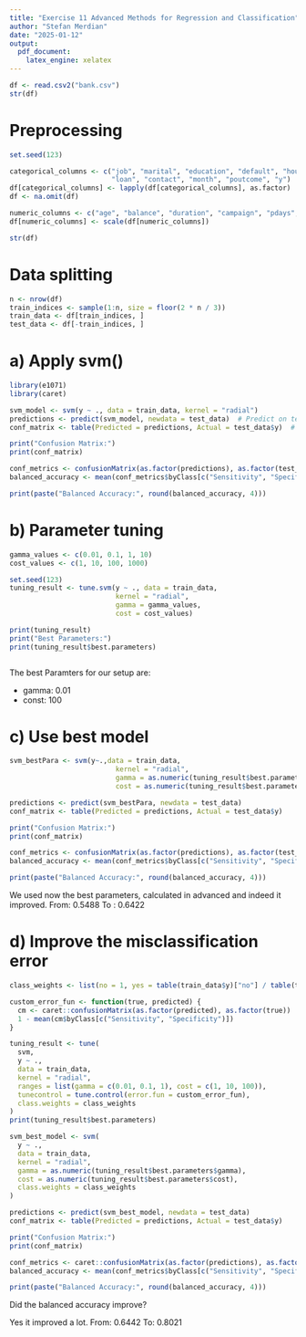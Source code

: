 ```yaml
---
title: "Exercise 11 Advanced Methods for Regression and Classification"
author: "Stefan Merdian"
date: "2025-01-12"
output:
  pdf_document:
    latex_engine: xelatex
---
```


```r
df <- read.csv2("bank.csv")
str(df)
```
# Preprocessing
```r
set.seed(123) 

categorical_columns <- c("job", "marital", "education", "default", "housing",
                         "loan", "contact", "month", "poutcome", "y")
df[categorical_columns] <- lapply(df[categorical_columns], as.factor)
df <- na.omit(df)

numeric_columns <- c("age", "balance", "duration", "campaign", "pdays", "previous")
df[numeric_columns] <- scale(df[numeric_columns])

str(df)
```
# Data splitting
```r
n <- nrow(df)
train_indices <- sample(1:n, size = floor(2 * n / 3))
train_data <- df[train_indices, ]
test_data <- df[-train_indices, ]
```

# a) Apply svm() 
```r
library(e1071)
library(caret)  

svm_model <- svm(y ~ ., data = train_data, kernel = "radial")
predictions <- predict(svm_model, newdata = test_data)  # Predict on test_data
conf_matrix <- table(Predicted = predictions, Actual = test_data$y)  # Use test_data$y

print("Confusion Matrix:")
print(conf_matrix)

conf_metrics <- confusionMatrix(as.factor(predictions), as.factor(test_data$y))
balanced_accuracy <- mean(conf_metrics$byClass[c("Sensitivity", "Specificity")])

print(paste("Balanced Accuracy:", round(balanced_accuracy, 4)))

```


# b) Parameter tuning
```r
gamma_values <- c(0.01, 0.1, 1, 10)
cost_values <- c(1, 10, 100, 1000)

set.seed(123)
tuning_result <- tune.svm(y ~ ., data = train_data,
                          kernel = "radial",
                          gamma = gamma_values,
                          cost = cost_values)

print(tuning_result)
print("Best Parameters:")
print(tuning_result$best.parameters)



```
The best Paramters for our setup are:

- gamma: 0.01
- const: 100


# c) Use best model

```r
svm_bestPara <- svm(y~.,data = train_data,
                          kernel = "radial",
                          gamma = as.numeric(tuning_result$best.parameters[1]),
                          cost = as.numeric(tuning_result$best.parameters[2]))

predictions <- predict(svm_bestPara, newdata = test_data)  
conf_matrix <- table(Predicted = predictions, Actual = test_data$y)  

print("Confusion Matrix:")
print(conf_matrix)

conf_metrics <- confusionMatrix(as.factor(predictions), as.factor(test_data$y))
balanced_accuracy <- mean(conf_metrics$byClass[c("Sensitivity", "Specificity")])

print(paste("Balanced Accuracy:", round(balanced_accuracy, 4)))

```

We used now the best parameters, calculated in advanced and indeed it improved.
From: 0.5488 To : 0.6422

# d) Improve the misclassification error

```r
class_weights <- list(no = 1, yes = table(train_data$y)["no"] / table(train_data$y)["yes"])

custom_error_fun <- function(true, predicted) {
  cm <- caret::confusionMatrix(as.factor(predicted), as.factor(true))
  1 - mean(cm$byClass[c("Sensitivity", "Specificity")])
}

tuning_result <- tune(
  svm,
  y ~ .,
  data = train_data,
  kernel = "radial",
  ranges = list(gamma = c(0.01, 0.1, 1), cost = c(1, 10, 100)),
  tunecontrol = tune.control(error.fun = custom_error_fun),
  class.weights = class_weights
)
print(tuning_result$best.parameters)
```

```r
svm_best_model <- svm(
  y ~ .,
  data = train_data,
  kernel = "radial",
  gamma = as.numeric(tuning_result$best.parameters$gamma),
  cost = as.numeric(tuning_result$best.parameters$cost),
  class.weights = class_weights
)

predictions <- predict(svm_best_model, newdata = test_data)
conf_matrix <- table(Predicted = predictions, Actual = test_data$y)

print("Confusion Matrix:")
print(conf_matrix)

conf_metrics <- caret::confusionMatrix(as.factor(predictions), as.factor(test_data$y))
balanced_accuracy <- mean(conf_metrics$byClass[c("Sensitivity", "Specificity")])

print(paste("Balanced Accuracy:", round(balanced_accuracy, 4)))
```

Did the balanced accuracy improve?
 
Yes it improved a lot. From: 0.6442 To: 0.8021